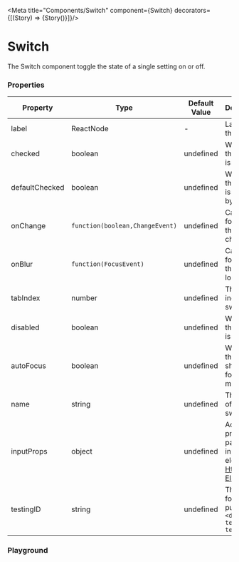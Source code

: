 
<Meta title="Components/Switch" component={Switch}  decorators={[(Story) => <ApplicationProvider>{Story()}</ApplicationProvider>]}/>

# Switch

The Switch component toggle the state of a single setting on or off.

<Canvas>
   <Switch label="It's all ok, 🔥"/>
</Canvas>

### Properties

|Property|Type|Default Value|Description|Required|
|---|---|---|---|---|
|label|ReactNode|-|Label for the switch|Yes|
|checked|boolean|undefined|Whether the switch is checked|No|
|defaultChecked|boolean|undefined|Whether the switch is checked by default|No|
|onChange|`function(boolean,ChangeEvent)`|undefined|Callback for when the switch changes|No|
|onBlur |`function(FocusEvent)`|undefined|Callback for when the switch loses focus|No|
|tabIndex|number|undefined|The tab index of the switch|No|
|disabled|boolean|undefined|Whether the switch is disabled|No|
|autoFocus|boolean|undefined|Whether the switch should be focused on mount|No|
|name|string|undefined|The name of the switch|No|
|inputProps|object|undefined|Additional props to pass to the input element [Html Input Element](https://developer.mozilla.org/en-US/docs/Web/HTML/Element/input#Attributes)|No|
|testingID| string | undefined | The id used for testing purposes.<br/>`<div data-testid="my-test-id"/>` |No|

### Playground
